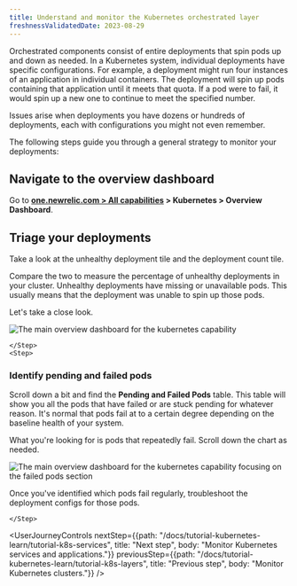 ```yaml
---
title: Understand and monitor the Kubernetes orchestrated layer
freshnessValidatedDate: 2023-08-29
---
```




Orchestrated components consist of entire deployments that spin pods up and down as needed. In a Kubernetes system, individual deployments have specific configurations. For example, a deployment might run four instances of an application in individual containers. The deployment will spin up pods containing that application until it meets that quota. If a pod were to fail, it would spin up a new one to continue to meet the specified number.

Issues arise when deployments you have dozens or hundreds of deployments, each with configurations you might not even remember.

The following steps guide you through a general strategy to monitor your deployments:

<Steps>
    <Step>
    
## Navigate to the overview dashboard

Go to **[one.newrelic.com > All capabilities](https://one.newrelic.com/all-capabilities) > Kubernetes > Overview Dashboard**.         
    </Step>
    <Step>

## Triage your deployments

Take a look at the unhealthy deployment tile and the deployment count tile. 

Compare the two to measure the percentage of unhealthy deployments in your cluster. Unhealthy deployments have missing or unavailable pods. This usually means that the deployment was unable to spin up those pods.

Let's take a close look.

<img
    title="tutorialOverviewdashboard"
    alt="The main overview dashboard for the kubernetes capability"
    src={tutorialOverviewDeployments}
/>

    </Step>
    <Step>
        
### Identify pending and failed pods

Scroll down a bit and find the **Pending and Failed Pods** table. This table will show you all the pods that have failed or are stuck pending for whatever reason. It's normal that pods fail at to a certain degree depending on the baseline health of your system. 

What you're looking for is pods that repeatedly fail. Scroll down the chart as needed. 

<img
    title="tutorialOverviewFailed"
    alt="The main overview dashboard for the kubernetes capability focusing on the failed pods section"
    src={tutorialOverviewFailed}
/>

Once you've identified which pods fail regularly, troubleshoot the deployment configs for those pods.

    </Step>
</Steps>

<UserJourneyControls
    nextStep={{path: "/docs/tutorial-kubernetes-learn/tutorial-k8s-services", title: "Next step", body: "Monitor Kubernetes services and applications."}}
    previousStep={{path: "/docs/tutorial-kubernetes-learn/tutorial-k8s-layers", title: "Previous step", body: "Monitor Kubernetes clusters."}}
/>